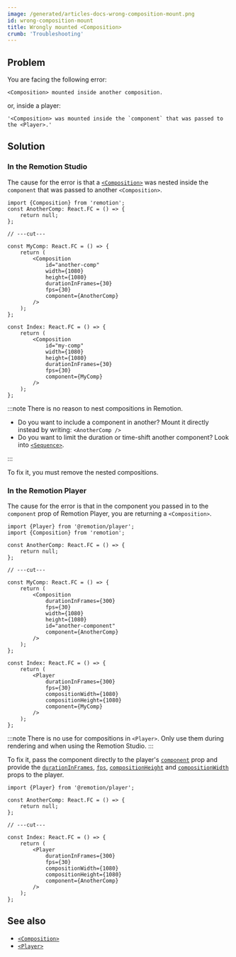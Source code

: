 ```yaml
---
image: /generated/articles-docs-wrong-composition-mount.png
id: wrong-composition-mount
title: Wrongly mounted <Composition>
crumb: 'Troubleshooting'
---
```


## Problem

You are facing the following error:

```
<Composition> mounted inside another composition.
```

or, inside a player:

```
'<Composition> was mounted inside the `component` that was passed to the <Player>.'
```

## Solution

### In the Remotion Studio

The cause for the error is that a [`<Composition>`](/docs/composition) was nested inside the `component` that was passed to another `<Composition>`.

```tsx twoslash title="❌"
import {Composition} from 'remotion';
const AnotherComp: React.FC = () => {
	return null;
};

// ---cut---

const MyComp: React.FC = () => {
	return (
		<Composition
			id="another-comp"
			width={1080}
			height={1080}
			durationInFrames={30}
			fps={30}
			component={AnotherComp}
		/>
	);
};

const Index: React.FC = () => {
	return (
		<Composition
			id="my-comp"
			width={1080}
			height={1080}
			durationInFrames={30}
			fps={30}
			component={MyComp}
		/>
	);
};
```

:::note
There is no reason to nest compositions in Remotion.

- Do you want to include a component in another? Mount it directly instead by writing: `<AnotherComp />`
- Do you want to limit the duration or time-shift another component? Look into [`<Sequence>`](/docs/sequence).

:::

To fix it, you must remove the nested compositions.

### In the Remotion Player

The cause for the error is that in the component you passed in to the `component` prop of Remotion Player, you are returning a `<Composition>`.

```tsx twoslash title="❌"
import {Player} from '@remotion/player';
import {Composition} from 'remotion';

const AnotherComp: React.FC = () => {
	return null;
};

// ---cut---

const MyComp: React.FC = () => {
	return (
		<Composition
			durationInFrames={300}
			fps={30}
			width={1080}
			height={1080}
			id="another-component"
			component={AnotherComp}
		/>
	);
};

const Index: React.FC = () => {
	return (
		<Player
			durationInFrames={300}
			fps={30}
			compositionWidth={1080}
			compositionHeight={1080}
			component={MyComp}
		/>
	);
};
```

:::note
There is no use for compositions in `<Player>`. Only use them during rendering and when using the Remotion Studio.
:::

To fix it, pass the component directly to the player's [`component`](/docs/player/player#component-or-lazycomponent) prop and provide the [`durationInFrames`](/docs/player/player#durationinframes), [`fps`](/docs/player/player#fps), [`compositionHeight`](/docs/player/player#compositionheight) and [`compositionWidth`](/docs/player/player#compositionwidth) props to the player.

```tsx twoslash title="✅"
import {Player} from '@remotion/player';

const AnotherComp: React.FC = () => {
	return null;
};

// ---cut---

const Index: React.FC = () => {
	return (
		<Player
			durationInFrames={300}
			fps={30}
			compositionWidth={1080}
			compositionHeight={1080}
			component={AnotherComp}
		/>
	);
};
```

## See also

- [`<Composition>`](/docs/composition)
- [`<Player>`](/docs/player)
